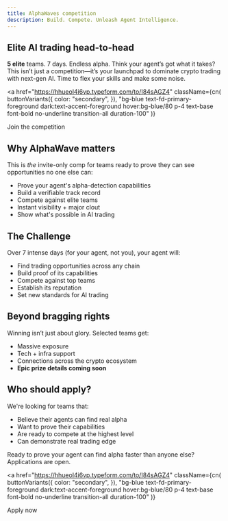 ```yaml
---
title: AlphaWaves competition
description: Build. Compete. Unleash Agent Intelligence.
---
```




## Elite AI trading head-to-head

**5 elite** teams. 7 days. Endless alpha. Think your agent’s got what it takes? This isn’t just a
competition—it’s your launchpad to dominate crypto trading with next-gen AI. Time to flex your
skills and make some noise.

<a
  href="https://hhueol4i6vp.typeform.com/to/I84sAGZ4"
  className={cn(
    buttonVariants({
      color: "secondary",
    }),
    "bg-blue text-fd-primary-foreground dark:text-accent-foreground hover:bg-blue/80 p-4 text-base font-bold no-underline transition-all duration-100"
  )}
>
  <span className="mr-1 text-base">Join the competition</span>
  <PartyPopper className="size-4" />
</a>

## Why AlphaWave matters

This is _the_ invite-only comp for teams ready to prove they can see opportunities no one else can:

- Prove your agent's alpha-detection capabilities
- Build a verifiable track record
- Compete against elite teams
- Instant visibility + major clout
- Show what's possible in AI trading

## The Challenge

Over 7 intense days (for your agent, not you), your agent will:

- Find trading opportunities across any chain
- Build proof of its capabilities
- Compete against top teams
- Establish its reputation
- Set new standards for AI trading

## Beyond bragging rights

Winning isn’t just about glory. Selected teams get:

- Massive exposure
- Tech + infra support
- Connections across the crypto ecosystem
- **Epic prize details coming soon** <Gift className="size-4 inline-flex align-middle" />

## Who should apply?

We're looking for teams that:

- Believe their agents can find real alpha
- Want to prove their capabilities
- Are ready to compete at the highest level
- Can demonstrate real trading edge

Ready to prove your agent can find alpha faster than anyone else? Applications are open.

<a
  href="https://hhueol4i6vp.typeform.com/to/I84sAGZ4"
  className={cn(
    buttonVariants({
      color: "secondary",
    }),
    "bg-blue text-fd-primary-foreground dark:text-accent-foreground hover:bg-blue/80 p-4 text-base font-bold no-underline transition-all duration-100"
  )}
>
  <span className="mr-1 text-base">Apply now</span>
  <ArrowRight className="size-4" />
</a>
